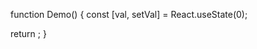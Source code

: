 function Demo() {
  const [val, setVal] = React.useState(0);

  return <InputNumber min={0} max={100} value={val} onChange={setVal} />;
}
